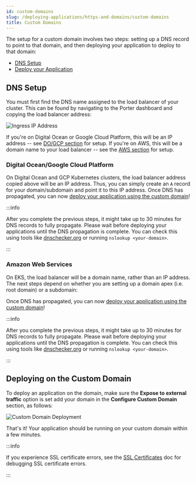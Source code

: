 ```yaml
---
id: custom-domains
slug: /deploying-applications/https-and-domains/custom-domains
title: Custom Domains
---
```


The setup for a custom domain involves two steps: setting up a DNS record to point to that domain, and then deploying your application to deploy to that domain:

- [DNS Setup](#dns-setup)
- [Deploy your Application](#deploying-on-the-custom-domain)

## DNS Setup

You must first find the DNS name assigned to the load balancer of your cluster. This can be found by navigating to the Porter dashboard and copying the load balancer address:

![Ingress IP Address](https://imagedelivery.net/l4LYM_vOYKe7O1NCT_Nc_g/cc2161bb-b885-4923-934b-0cd9f45dad00/large "Ingress IP Address")

If you're on Digital Ocean or Google Cloud Platform, this will be an IP address -- see [DO/GCP section](#digital-oceangoogle-cloud-platform) for setup. If you're on AWS, this will be a domain name to your load balancer -- see the [AWS section](#amazon-web-services) for setup.

### Digital Ocean/Google Cloud Platform

On Digital Ocean and GCP Kubernetes clusters, the load balancer address copied above will be an IP address. Thus, you can simply create an `A` record for your domain/subdomain and point it to this IP address. Once DNS has propagated, you can now [deploy your application using the custom domain](#deploying-on-the-custom-domain)!

:::info

After you complete the previous steps, it might take up to 30 minutes for DNS records to fully propagate. Please wait before deploying your applications until the DNS propagation is complete. You can check this using tools like [dnschecker.org](https://dnschecker.org) or running `nslookup <your-domain>`.

:::

### Amazon Web Services

On EKS, the load balancer will be a domain name, rather than an IP address. The next steps depend on whether you are setting up a domain apex (i.e. root domain) or a subdomain:



<Tabs>
  <TabItem value="apex" label="Apex Domain" default>
    <DomainApexSection />
  </TabItem>
  <TabItem value="subdomain" label="Subdomain">
    <SubdomainSection />
  </TabItem>
</Tabs>

Once DNS has propagated, you can now [deploy your application using the custom domain](#deploying-on-the-custom-domain)!

:::info

After you complete the previous steps, it might take up to 30 minutes for DNS records to fully propagate. Please wait before deploying your applications until the DNS propagation is complete. You can check this using tools like [dnschecker.org](https://dnschecker.org) or running `nslookup <your-domain>`.

:::

## Deploying on the Custom Domain

To deploy an application on the domain, make sure the **Expose to external traffic** option is set add your domain in the **Configure Custom Domain** section, as follows:

![Custom Domain Deployment](https://imagedelivery.net/l4LYM_vOYKe7O1NCT_Nc_g/6e4fd4ab-2994-4bc0-4455-e328d5c60100/large "Custom Domain Deployment")

That's it! Your application should be running on your custom domain within a few minutes.

:::info

If you experience SSL certificate errors, see the [SSL Certificates](./ssl-certificates) doc for debugging SSL certificate errors.

:::
